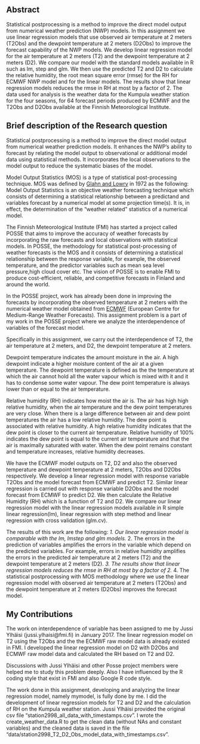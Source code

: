 ## Abstract
Statistical postprocessing is a method to improve the direct model output from numerical weather prediction (NWP) models. In this assignment we use linear regression models that use observed  air temperature at 2 meters (T2Obs)  and the dewpoint temperature at 2 meters (D2Obs)  to improve the forecast capability of the NWP models. We develop linear regression model for the air temperature at 2 meters (T2)  and the dewpoint temperature at 2 meters (D2). We compare our model with the standard models available in R such as lm, step and glm. We then use the predicted T2 and D2 to calculate the relative humidity, the root mean square error (rmse) for the RH for ECMWF NWP model and for the linear models. The results show that linear regression models reduces the rmse in RH  at most by a factor of 2. The data used for analysis is the weather data for the Kumpula weather station for the four seasons, for 64 forecast periods produced by ECMWF and the T2Obs and D2Obs available at the Finnish Meteorological Institute.

## Brief description of the Research question

Statistical postprocessing is a method to improve the direct model output from numerical weather prediction models. It enhances the NWP's ability to forecast by relating the model output to observational or additional model data using statistical methods. It incorporates the local observations to the model output to reduce the systematic biases of the model.

Model Output Statistics (MOS) is a type of statistical post-processing technique.  MOS was defined by [Glahn and Lowry](http://journals.ametsoc.org/doi/pdf/10.1175/1520-0450%281972%29011%3C1203%3ATUOMOS%3E2.0.CO%3B2) in 1972 as the following: 
Model Output Statistics is an objective weather forecasting technique which consists of determining a statistical relationship between a predictand and variables forecast by a numerical model at some projection time(s). It is, in effect, the determination of the "weather related" statistics of a numerical model. 

The Finnish Meteorological Institute (FMI) has started a project called POSSE that aims  to improve the accuracy of weather forecasts by incorporating the raw forecasts and local observations  with statistical models. In POSSE, the  methodology for statistical post-processing of weather forecasts is the MOS and it  consists of determining a statistical relationship between the response variable, for example, the  observed temperature, and the predictor variables such as  mean sea level pressure,high cloud cover etc. The vision of POSSE is to enable FMI to produce cost-efficient, reliable, and competitive forecasts in Finland and around the world.

In the POSSE project, work has already been done in improving the forecasts by incorporating the observed temperature at 2 meters with the numerical weather model obtained from [ECMWF](www.ecmwf.int) (European Centre for Medium-Range Weather Forecasts). This assignment problem is a part of my work in the POSSE project where we analyze the interdependence of variables of the forecast model. 
 
Specifically in this assignment, we carry out the interdependence of T2, the air temperature at 2 meters, and D2, the dewpoint temperature at 2 meters.  

Dewpoint temperature  indicates the amount moisture in the air. A high dewpoint indicate a higher moisture content of the air at a given temperature. The dewpoint temperature is defined as the the temperature at which the air cannot hold all the water vapour which is mixed with it and it has to condense some water vapour. The dew point temperature is always lower than or equal to the air temperature.

Relative humidity (RH) indicates how moist the air is. The air has high high relative humidity, when the air temperature and the dew point temperatures are very close.  When there is a large difference between air and dew point temperatures the air has a low  relative humidity.
The dew point is associated with relative humidity. A high relative humidity indicates that the dew point is closer to the current air temperature. Relative humidity of 100% indicates the dew point is equal to the current air temperature and that the air is maximally saturated with water. When the dew point remains constant and temperature increases, relative humidity decreases.

We have the ECMWF model outputs on T2, D2 and also the observed temperature and dewpoint temperature at 2 meters,  T2Obs and D2Obs respectively. We develop a linear regression model with response variable T2Obs and the model forecast from ECMWF and predict T2.  Similar linear regression is carried out with response variable  D2Obs and the model forecast from ECMWF to predict D2.  We then calculate the Relative Humidity (RH) which is a function of T2 and D2. We compare our linear regression model with the linear regression models available in R  simple linear regression(lm), linear regression with step method and linear regression with cross validation (glm.cv). 

The results of this work are the following:
*1. Our linear regression model is comparable with the lm, lmstep and glm models.
*2. The errors in the prediction of variables amplifies the errors in the variable which depend on the predicted variables. For  example, errors in relative humidity amplifies the errors in the predicted air temperature at 2 meters (T2)  and the dewpoint temperature at 2 meters (D2).
*3.  The results show that linear regression models reduces the rmse in RH  at most by a factor of 2.
*4. The statistical postprocessing with MOS methodology where we use the linear regression model with observed air temperature at 2 meters (T2Obs)  and the dewpoint temperature at 2 meters (D2Obs) improves the forecast model.


## My Contributions

The work on interdependence of variable has been assigned to me by Jussi Ylhäisi (jussi.ylhaisi@fmi.fi) in January 2017. The linear regression model on T2 using the T2Obs and the  the ECMWF raw model data is already existed in FMI. I developed the linear regression model on D2 with D2Obs and ECMWF raw model data and calculated the RH based on T2 and D2.

Discussions with Jussi Ylhäisi and other Posse project members were helped me to study this problem deeply. Also I have influenced by the R coding style that exist in FMI and also  Google R code style.

The work done in this assignment, developing and analyzing the linear regression model, namely mymodel, is fully done by me. I did the  development of linear regression models for T2 and D2 and the calculation of RH on the Kumpula weather station. Jussi Ylhäisi provided the original csv file "station2998_all_data_with_timestamps.csv". I wrote the create_weather_data.R to get the clean data (without NAs and constant variables) and the cleaned data is  saved in the file "data/station2998_T2_D2_Obs_model_data_with_timestamps.csv".

